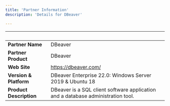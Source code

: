 ```yaml
---
title: 'Partner Information'
description: 'Details for DBeaver'

---
```

| &nbsp;     | &nbsp; |
| ----------- | ----------- |
| **Partner Name**      | DBeaver       |
| **Partner Product**   | DBeaver      |
| **Web Site**      | https://dbeaver.com/     |
| **Version & Platform**   | DBeaver Enterprise 22.0: Windows Server 2019 & Ubuntu 18       |
| **Product Description**      |   DBeaver is a SQL client software application and a database administration tool.    |
